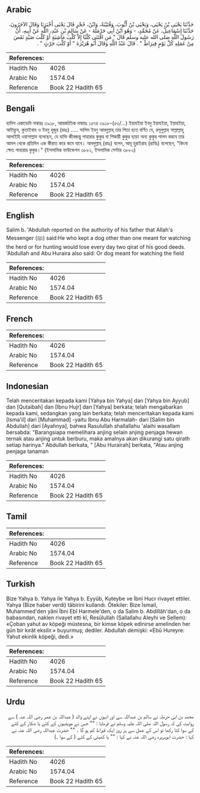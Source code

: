 ## Arabic


<div dir="rtl" lang="ar" style={{fontSize:'larger',backgroundColor:'#f8f9fa',padding:20}}>
حَدَّثَنَا يَحْيَى بْنُ يَحْيَى، وَيَحْيَى بْنُ أَيُّوبَ، وَقُتَيْبَةُ، وَابْنُ، حُجْرٍ قَالَ يَحْيَى أَخْبَرَنَا وَقَالَ الآخَرُونَ، حَدَّثَنَا إِسْمَاعِيلُ، عَنْ مُحَمَّدٍ، - وَهُوَ ابْنُ أَبِي حَرْمَلَةَ - عَنْ سَالِمِ بْنِ عَبْدِ، اللَّهِ عَنْ أَبِيهِ، أَنَّ رَسُولَ اللَّهِ صلى الله عليه وسلم قَالَ ‏"‏ مَنِ اقْتَنَى كَلْبًا إِلاَّ كَلْبَ مَاشِيَةٍ أَوْ كَلْبَ صَيْدٍ نَقَصَ مِنْ عَمَلِهِ كُلَّ يَوْمٍ قِيرَاطٌ ‏"‏ ‏.‏ قَالَ عَبْدُ اللَّهِ وَقَالَ أَبُو هُرَيْرَةَ ‏"‏ أَوْ كَلْبَ حَرْثٍ ‏"‏ ‏.‏
</div>
<div style={{backgroundColor:'#f8f9fa',padding:20, marginBottom: 10}}><table> <thead> <tr> <th>References:</th> <th></th> </tr> </thead> <tbody><tr><td>Hadith No</td><td>4026</td></tr><tr><td>Arabic No</td><td>1574.04</td></tr><tr><td>Reference</td><td>Book 22 Hadith 65</td></tr></tbody></table></div>

## Bengali


<div dir="ltr" lang="bn" style={{fontSize:'larger',backgroundColor:'#f8f9fa',padding:20}}>
হাদিস একাডেমি নাম্বারঃ ৩৯১৮, আন্তর্জাতিক নাম্বারঃ ১৫৭৪ ৩৯১৮-(৫৩/...) ইয়াহইয়া ইবনু ইয়াহইয়া, ইয়াহইয়া, আইয়্যুব, কুতাইবাহ ও ইবনু হুজুর (রহঃ) ..... সালিম ইবনু আবদুল্লাহ্ তার পিতা হতে বর্ণিত যে, রসূলুল্লাহ সাল্লাল্লাহু আলাইহি ওয়াসাল্লাম বলেছেন, যে ব্যক্তি জীবজন্তু পাহারার কুকুর বা শিকারী কুকুর ছাড়া অন্য কুকুর পালন করবে তার আমল থেকে প্রতিদিন এক কীরাত করে কমে যাবে। আবদুল্লাহ্ (রহঃ) বলেন, আবূ হুরাইরাহ (রাযিঃ) বলেছেন, "কিংবা ক্ষেত পাহারার কুকুর।" (ইসলামিক ফাউন্ডেশন ৩৮৮১, ইসলামিক সেন্টার ৩৮৮০)
</div>
<div style={{backgroundColor:'#f8f9fa',padding:20, marginBottom: 10}}><table> <thead> <tr> <th>References:</th> <th></th> </tr> </thead> <tbody><tr><td>Hadith No</td><td>4026</td></tr><tr><td>Arabic No</td><td>1574.04</td></tr><tr><td>Reference</td><td>Book 22 Hadith 65</td></tr></tbody></table></div>

## English


<div dir="ltr" lang="en" style={{fontSize:'larger',backgroundColor:'#f8f9fa',padding:20}}>
Salim b. 'Abdullah reported on the authority of his father that Allah's Messenger (ﷺ) said:He who kept a dog other than one meant for watching the herd or for hunting would lose every day two qirat of his good deeds. 'Abdullah and Abu Huraira also said: Or dog meant for watching the field
</div>
<div style={{backgroundColor:'#f8f9fa',padding:20, marginBottom: 10}}><table> <thead> <tr> <th>References:</th> <th></th> </tr> </thead> <tbody><tr><td>Hadith No</td><td>4026</td></tr><tr><td>Arabic No</td><td>1574.04</td></tr><tr><td>Reference</td><td>Book 22 Hadith 65</td></tr></tbody></table></div>

## French


<div dir="ltr" lang="fr" style={{fontSize:'larger',backgroundColor:'#f8f9fa',padding:20}}>

</div>
<div style={{backgroundColor:'#f8f9fa',padding:20, marginBottom: 10}}><table> <thead> <tr> <th>References:</th> <th></th> </tr> </thead> <tbody><tr><td>Hadith No</td><td>4026</td></tr><tr><td>Arabic No</td><td>1574.04</td></tr><tr><td>Reference</td><td>Book 22 Hadith 65</td></tr></tbody></table></div>

## Indonesian


<div dir="ltr" lang="id" style={{fontSize:'larger',backgroundColor:'#f8f9fa',padding:20}}>
Telah menceritakan kepada kami [Yahya bin Yahya] dan [Yahya bin Ayyub] dan [Qutaibah] dan [Ibnu Hujr] dan [Yahya] berkata; telah mengabarkan kepada kami, sedangkan yang lain berkata; telah menceritakan kepada kami [Isma'il] dari [Muhammad] -yaitu Ibnu Abu Harmalah- dari [Salim bin Abdullah] dari [Ayahnya], bahwa Rasulullah shallallahu 'alaihi wasallam bersabda: "Barangsiapa memelihara anjing selain anjing penjaga hewan ternak atau anjing untuk berburu, maka amalnya akan dikurangi satu qirath setiap harinya." Abdullah berkata, " [Abu Hurairah] berkata, "Atau anjing penjaga tanaman
</div>
<div style={{backgroundColor:'#f8f9fa',padding:20, marginBottom: 10}}><table> <thead> <tr> <th>References:</th> <th></th> </tr> </thead> <tbody><tr><td>Hadith No</td><td>4026</td></tr><tr><td>Arabic No</td><td>1574.04</td></tr><tr><td>Reference</td><td>Book 22 Hadith 65</td></tr></tbody></table></div>

## Tamil


<div dir="ltr" lang="ta" style={{fontSize:'larger',backgroundColor:'#f8f9fa',padding:20}}>

</div>
<div style={{backgroundColor:'#f8f9fa',padding:20, marginBottom: 10}}><table> <thead> <tr> <th>References:</th> <th></th> </tr> </thead> <tbody><tr><td>Hadith No</td><td>4026</td></tr><tr><td>Arabic No</td><td>1574.04</td></tr><tr><td>Reference</td><td>Book 22 Hadith 65</td></tr></tbody></table></div>

## Turkish


<div dir="ltr" lang="tr" style={{fontSize:'larger',backgroundColor:'#f8f9fa',padding:20}}>
Bize Yahya b. Yahya ile Yahya b. Eyyûb, Kuteybe ve İbni Hucr rivayet ettiler. Yahya (Bize haber verdi) tâbirini kullandı. Ötekiler: Bize İsmail, Muhammed'den yâni İbni Ebî Harmele'den, o da Salim b. Abdillâh'dan, o da babasından, naklen rivayet etti kî, Resûlullah (Sallallahu Aleyhi ve Sellem): «Çoban yahut av köpeği müstesna, bir kimse köpek edinirse amelinden her gün bir kırât eksilir.» buyurmuş; dediler. Abdullah demişki: «Ebû Hureyre: Yahut ekinlik köpeği, dedi.»
</div>
<div style={{backgroundColor:'#f8f9fa',padding:20, marginBottom: 10}}><table> <thead> <tr> <th>References:</th> <th></th> </tr> </thead> <tbody><tr><td>Hadith No</td><td>4026</td></tr><tr><td>Arabic No</td><td>1574.04</td></tr><tr><td>Reference</td><td>Book 22 Hadith 65</td></tr></tbody></table></div>

## Urdu


<div dir="rtl" lang="ur" style={{fontSize:'larger',backgroundColor:'#f8f9fa',padding:20}}>
محمد بن ابی حرملہ نے سالم بن عبداللہ سے اور انہوں نے اپنے والد ( عبداللہ بن عمر رضی اللہ عنہ ) سے روایت کی کہ رسول اللہ صلی اللہ علیہ وسلم نے فرمایا : "" جس نے مویشیوں کے کتے یا شکار کے کتے کے سوا کتا رکھا تو اس کے عمل سے ہر روز ایک قیراط کم ہو گا ۔ "" حضرت عبداللہ رضی اللہ عنہ نے کہا : حضرت ابوہریرہ رضی اللہ عنہ نے کہا : "" یا کھیتی کے کتے ( کے سوا ۔)
</div>
<div style={{backgroundColor:'#f8f9fa',padding:20, marginBottom: 10}}><table> <thead> <tr> <th>References:</th> <th></th> </tr> </thead> <tbody><tr><td>Hadith No</td><td>4026</td></tr><tr><td>Arabic No</td><td>1574.04</td></tr><tr><td>Reference</td><td>Book 22 Hadith 65</td></tr></tbody></table></div>